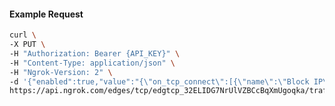 #### Example Request

```bash
curl \
-X PUT \
-H "Authorization: Bearer {API_KEY}" \
-H "Content-Type: application/json" \
-H "Ngrok-Version: 2" \
-d '{"enabled":true,"value":"{\"on_tcp_connect\":[{\"name\":\"Block IP\",\"expressions\":[\"conn.client_ip == '192.0.2.0'\"],\"actions\":[{\"type\":\"deny\"}]}]}"}' \
https://api.ngrok.com/edges/tcp/edgtcp_32ELIDG7NrUlVZBCcBqXmUgoqka/traffic_policy
```
